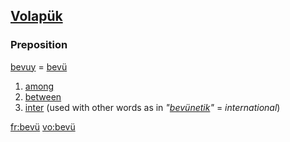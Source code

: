 ==[[Volapük]]==

===Preposition===
[[bevuy]] = [[bevü]] 

# [[among]]
# [[between]] 
# [[inter]] (used with other words as in '' "[[bevünetik]]" '' = ''international'')

[[fr:bevü]]
[[vo:bevü]]